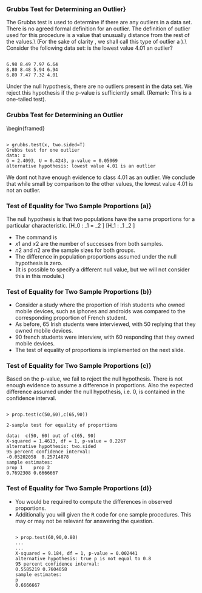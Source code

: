 
### Grubbs Test for Determining an Outlier}

The Grubbs test is used to determine if there are any outliers in a data set.
There is no agreed formal definition for an outlier. The definition of outlier used for this procedure is a value that unusually distance from the rest of the values.\\  (For the sake of clarity , we shall call this type of outlier a \textbf{Grubbs Outlier}).\\ Consider the following data set: is the lowest value 4.01 an outlier?

<pre><code>
6.98 8.49 7.97 6.64
8.80 8.48 5.94 6.94
6.89 7.47 7.32 4.01
</code></pre>

Under the null hypothesis, there are no outliers present in the data set. 
We reject this hypothesis if the p-value is sufficiently small.
(Remark: This is a one-tailed test).


<p>

### Grubbs Test for Determining an Outlier
\begin{framed}
<pre><code>
> grubbs.test(x, two.sided=T)
Grubbs test for one outlier
data: x
G = 2.4093, U = 0.4243, p-value = 0.05069
alternative hypothesis: lowest value 4.01 is an outlier
</code></pre>

We dont not have enough evidence to class 4.01 as an outlier.
We conclude that while small by comparison to the other values, the lowest value 4.01 is not an outlier.

<p>

### Test of Equality for Two Sample Proportions (a)}
The null hypothesis is that two populations have the same proportions for a particular characteristic.
\[H_0 : \pi_1 = \pi_2 \]
\[H_1 : \pi_1 \neq \pi_2 \]

*  The command is \texttt{prop.test(c(x1,x2),c(n1,n2))}
*  $x1$ and $x2$ are the number of successes from both samples.
*  $n2$ and $n2$ are the sample sizes for both groups.
*  The difference in population proportions assumed under the null hypothesis is zero.
*  (It is possible to specify a different null value, but we will not consider this in this module.)


<p>

### Test of Equality for Two Sample Proportions (b)}

*  Consider a study where the proportion of Irish students who owned mobile devices, such as iphones and androids was compared to the corresponding proportion of French student.
*  As before, $65$ Irish students were interviewed, with $50$ replying that they owned mobile devices.
*  $90$ french students were interview, with 60 responding that they owned mobile devices.
*  The test of equality of proportions is implemented on the next slide.


<p>



### Test of Equality for Two Sample Proportions (c)}
Based on the p-value, we fail to reject the null hypothesis. There is not enough evidence to assume a difference in proportions. Also the expected difference assumed under the null hypothesis, i.e. 0, is contained in the confidence interval.
<pre><code>
> prop.test(c(50,60),c(65,90))

2-sample test for equality of proportions

data:  c(50, 60) out of c(65, 90)
X-squared = 1.4613, df = 1, p-value = 0.2267
alternative hypothesis: two.sided
95 percent confidence interval:
-0.05202058  0.25714878
sample estimates:
prop 1    prop 2
0.7692308 0.6666667
</code></pre>


### Test of Equality for Two Sample Proportions (d)}

*  You would be required to compute the differences in observed proportions.
*  Additionally you will given the <tt>R</tt> code for one sample procedures. This may or may not be relevant for answering the question.
<pre><code>
> prop.test(60,90,0.80)
...
...
X-squared = 9.184, df = 1, p-value = 0.002441
alternative hypothesis: true p is not equal to 0.8
95 percent confidence interval:
0.5585219 0.7604058
sample estimates:
p
0.6666667
</code></pre>
